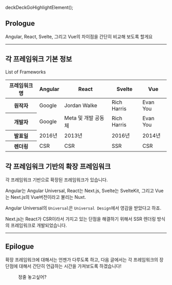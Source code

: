 deckDeckGoHighlightElement();

## Prologue

Angular, React, Svelte, 그리고 Vue의 차이점을 간단히 비교해 보도록 할게요

---

## 각 프레임워크 기본 정보

<div class="table">
  <caption>List of Frameworks</caption>
  <table>
    <thead>
      <tr>
        <th scope="col">프레임워크명</th>
        <th scope="col">Angular</th>
        <th scope="col">React</th>
        <th scope="col">Svelte</th>
        <th scope="col">Vue</th>
      </tr>
    </thead>
    <tbody>
      <tr>
        <th scope="row">원작자</th>
        <td>Google</td>
        <td>Jordan Walke</td>
        <td>Rich Harris</td>
        <td>Evan You</td>
      </tr>
      <tr>
        <th scope="row">개발자</th>
        <td>Google</td>
        <td>Meta 및 개발 공동체</td>
        <td>Rich Harris</td>
        <td>Evan You</td>
      </tr>
      <tr>
        <th scope="row">발표일</th>
        <td>2016년</td>
        <td>2013년</td>
        <td>2016년</td>
        <td>2014년</td>
      </tr>
      <tr>
        <th scope="row">렌더링</th>
        <td>CSR</td>
        <td>CSR</td>
        <td>SSR</td>
        <td>CSR</td>
      </tr>
    </tbody>
  </table>
</div>

## 각 프레임워크 기반의 확장 프레임워크

각 프레임워크 기반으로 확장된 프레임워크가 있습니다.

Angular는 Angular Universal, React는 Next.js, Svelte는 SvelteKit, 그리고 Vue는 Next.js의 Vue버전이라고 불리는 Nuxt.

Angular Universal의 `Universal`은 `Universal Design`에서 영감을 받았다고 하죠.

Next.js는 React가 CSR이라서 가지고 있는 단점을 해결하기 위해서 SSR 렌더링 방식의 프레임워크로 개발되었습니다.

---

## Epilogue

확장 프레임워크에 대해서는 언젠가 다루도록 하고, 다음 글에서는 각 프레임워크의 장단점에 대해서 간단히 언급하는 시간을 가져보도록 하겠습니다!

<figure>
  <picture>
    <source srcSet={`/0/20220105/normal.webp?${uuidv4()}`} type="image/webp" />
    <img src={`/0/20220105/normal.jpg?${uuidv4()}`} alt='' />
  </picture>
  <figcaption>정줄 놓고싶어?</figcaption>
</figure>
